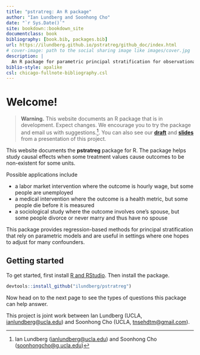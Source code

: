 ```yaml
--- 
title: "pstratreg: An R package"
author: "Ian Lundberg and Soonhong Cho"
date: "`r Sys.Date()`"
site: bookdown::bookdown_site
documentclass: book
bibliography: [book.bib, packages.bib]
url: https://ilundberg.github.io/pstratreg/github_doc/index.html
# cover-image: path to the social sharing image like images/cover.jpg
description: |
  An R package for parametric principal stratification for observational causal inference.
biblio-style: apalike
csl: chicago-fullnote-bibliography.csl
---
```


# Welcome! {-}

> **Warning.** This website documents an R package that is in development. Expect changes. We encourage you to try the package and email us with suggestions.^[Ian Lundberg ([ianlundberg@ucla.edu](mailto:ianlundberg@ucla.edu)) and Soonhong Cho ([soonhongcho@g.ucla.edu](mailto:soonhongcho@g.ucla.edu))]. You can also see our [**draft**](https://tinyurl.com/nonexistentoutcomes) and [**slides**](assets/nonexistentoutcomes_utokyo.pdf) from a presentation of this project.

This website documents the **pstratreg** package for R. The package helps study causal effects when some treatment values cause outcomes to be non-existent for some units.

Possible applications include

- a labor market intervention where the outcome is hourly wage, but some people are unemployed
- a medical intervention where the outcome is a health metric, but some people die before it is measured
- a sociological study where the outcome involves one's spouse, but some people divorce or never marry and thus have no spouse

This package provides regression-based methods for principal stratification that rely on parametric models and are useful in settings where one hopes to adjust for many confounders.

## Getting started {-}

To get started, first install [R and RStudio](https://rstudio-education.github.io/hopr/starting.html). Then install the package.

```r
devtools::install_github("ilundberg/pstratreg")
```
  
Now head on to the next page to see the types of questions this package can help answer.

This project is joint work between Ian Lundberg (UCLA, [ianlundberg@ucla.edu](mailto:ilundberg@cornell.edu)) and Soonhong Cho (UCLA, [tnsehdtm@gmail.com](mailto:tnsehdtm@gmail.com)).